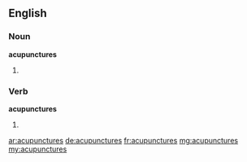 ==English==

===Noun===
'''acupunctures'''

# {{plural of|acupuncture}}

===Verb===
'''acupunctures'''

# {{third-person singular of|acupuncture}}

[[ar:acupunctures]]
[[de:acupunctures]]
[[fr:acupunctures]]
[[mg:acupunctures]]
[[my:acupunctures]]